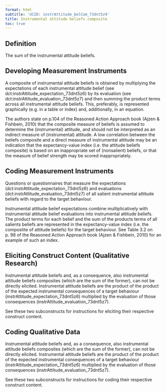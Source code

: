 ```yaml
---
format: html
subtitle: 'UCID: instrAttitude_belCom_73dnt5z9'
title: Instrumental attitude beliefs composite
toc: true
---
```


## Definition

The sum of the instrumental attitude beliefs.

## Developing Measurement Instruments

A composite of instrumental attitude beliefs is obtained by multiplying the expectations of each instrumental attitude belief (see dct:instrAttitude_expectation_73dnt5z6) by its evaluation (see dct:instrAttitude_evaluation_73dnt5z7) and then summing the product terms across all instrumental attitude beliefs. This, preferably, is represented graphically (e.g. in a table or index) and, additionally, in an equation.

The authors state on p.104 of  the Reasoned Action Approach book (Ajzen & Fishbein, 2010) that the composite measure of beliefs is assumed to determine the (instrumental) attitude, and should not be interpreted as an indirect measure of (instrumental) attitude. A low correlation between the beliefs composite and a direct measure of instrumental attitude may be an indication that the expectancy-value index (i.e. the attitude beliefs composite) is based on an inappropriate set of (nonsalient) beliefs, or that the measure of belief strength may be scored inappropriately.


## Coding Measurement Instruments

Questions or questionnaires that measure the expectations (dct:instrAttitude_expectation_73dnt5z6) and evaluations (dct:instrAttitude_evaluation_73dnt5z7) of all salient instrumental attitude beliefs with regard to the target behaviour.

Instrumental attitude belief expectations combine multiplicatively with  instrumental attitude belief evaluations into  instrumental attitude beliefs. The product terms for each belief and the sum of the products terms of all salients beliefs are represented in the expectancy-value index (i.e. the compostite of attitude beliefs) for the target behaviour. See Table 3.2 on p. 98 of  the Reasoned Action Approach book (Ajzen & Fishbein, 2010) for an example of such an index.


## Eliciting Construct Content (Qualitative Research)

Instrumental attitude beliefs and, as a consequence, also instrumental attitude beliefs composites (which are the sum of the former), can not be directly elicited. Instrumental attitude beliefs are the product of the product of the expected instrumental consequences of a target behaviour (instrAttitude_expectation_73dnt5z6) multiplied by the evaluation of those consequences (instrAttitude_evaluation_73dnt5z7). 

See these two subconstructs for instructions for eliciting their respective construct content.




## Coding Qualitative Data

Instrumental attitude beliefs and, as a consequence, also instrumental attitude beliefs composites (which are the sum of the former), can not be directly elicited. Instrumental attitude beliefs are the product of the product of the expected instrumental consequences of a target behaviour (instrAttitude_expectation_73dnt5z6) multiplied by the evaluation of those consequences (instrAttitude_evaluation_73dnt5z7). 

See these two subconstructs for instructions for coding their respective construct content.





